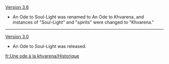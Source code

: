 {{Change History/Header}}
[[Version 3.6]]
* An Ode to Soul-Light was renamed to An Ode to Khvarena, and instances of "Soul-Light" and "spirits" were changed to "Khvarena."
----
[[Version 3.0]]
* An Ode to Soul-Light was released.
<noinclude>
[[fr:Une ode à la khvarena/Historique]]
</noinclude>